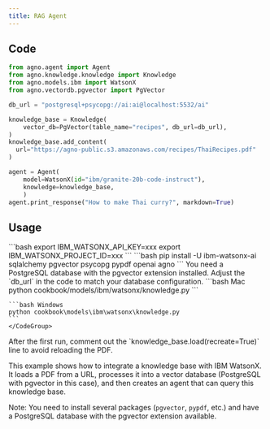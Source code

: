 ```yaml
---
title: RAG Agent
---
```


## Code

```python cookbook/models/ibm/watsonx/knowledge.py
from agno.agent import Agent
from agno.knowledge.knowledge import Knowledge
from agno.models.ibm import WatsonX
from agno.vectordb.pgvector import PgVector

db_url = "postgresql+psycopg://ai:ai@localhost:5532/ai"

knowledge_base = Knowledge(
    vector_db=PgVector(table_name="recipes", db_url=db_url),
)
knowledge_base.add_content(
  url="https://agno-public.s3.amazonaws.com/recipes/ThaiRecipes.pdf"
)

agent = Agent(
    model=WatsonX(id="ibm/granite-20b-code-instruct"),
    knowledge=knowledge_base,
    )
agent.print_response("How to make Thai curry?", markdown=True)
```

## Usage

<Steps>
  <Snippet file="create-venv-step.mdx" />

  <Step title="Set your API key">
    ```bash
    export IBM_WATSONX_API_KEY=xxx
    export IBM_WATSONX_PROJECT_ID=xxx
    ```
  </Step>

  <Step title="Install libraries">
    ```bash
    pip install -U ibm-watsonx-ai sqlalchemy pgvector psycopg pypdf openai agno
    ```
  </Step>

  <Step title="Set up PostgreSQL with pgvector">
    You need a PostgreSQL database with the pgvector extension installed. Adjust the `db_url` in the code to match your database configuration.
  </Step>

  <Step title="Run Agent">
    <CodeGroup>
    ```bash Mac
    python cookbook/models/ibm/watsonx/knowledge.py
    ```

    ```bash Windows
    python cookbook\models\ibm\watsonx\knowledge.py
    ```
    </CodeGroup>
  </Step>

  <Step title="For subsequent runs">
    After the first run, comment out the `knowledge_base.load(recreate=True)` line to avoid reloading the PDF.
  </Step>
</Steps>

This example shows how to integrate a knowledge base with IBM WatsonX. It loads a PDF from a URL, processes it into a vector database (PostgreSQL with pgvector in this case), and then creates an agent that can query this knowledge base.

Note: You need to install several packages (`pgvector`, `pypdf`, etc.) and have a PostgreSQL database with the pgvector extension available. 